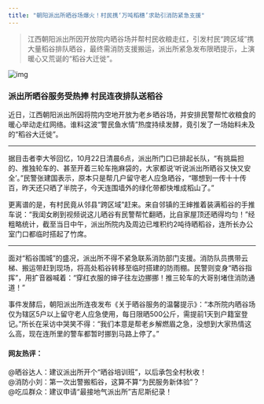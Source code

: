 ```yaml
---
title: "朝阳派出所晒谷场爆火！村民携‘万吨稻穗’求助引消防紧急支援"
---
```


>江西朝阳派出所因开放院内晒谷场并帮村民收粮走红，引发村民“跨区域”携大量稻谷排队晒谷，最终需消防支援搬运，派出所紧急发布限晒提示，上演暖心又荒诞的“稻谷大迁徙”。
<!-- truncate -->

![img](./img.png)

<h3>派出所晒谷服务受热捧 村民连夜排队送稻谷</h3><p>近日，江西朝阳派出所因将院内空地开放为老乡晒谷场，并安排民警帮忙收粮食的暖心举动走红网络。谁料这波“警民鱼水情”热度持续发酵，竟引发了一场始料未及的“稻谷大迁徙”。</p><hr/><p>据目击者李大爷回忆，10月22日清晨6点，派出所门口已排起长队，“有挑扁担的、推独轮车的、甚至开着三轮车拖麻袋的，大家都说‘听说派出所晒谷又快又安全’。”民警张建国表示，原本只是帮几户留守老人应急晒谷，“哪想到一传十十传百，昨天还只晒了半院子，今天连围墙外的绿化带都快堆成稻山了。”</p><p>更离谱的是，有村民竟从邻县“跨区域”赶来。来自邻镇的王婶推着装满稻谷的手推车说：“我闺女刷到视频说这儿晒谷有民警帮忙翻晒，比自家屋顶还晒得均匀！”经粗略统计，截至当日中午，派出所院内及周边已堆积约2吨待晒稻谷，连所长办公室门口都临时搭起了竹席。</p><hr/><p>面对“稻谷围城”的盛况，派出所不得不紧急联系消防部门支援。消防队员携带云梯、搬运带赶到现场，将高处稻谷转移至临时搭建的防雨棚。民警则变身“晒谷指挥”，用扩音器喊着：“穿红衣服的婶子往左边挪挪！推三轮车的大哥别堵住消防通道！”</p><p>事件发酵后，朝阳派出所连夜发布《关于晒谷服务的温馨提示》：“本所院内晒谷场仅为辖区5户以上留守老人应急使用，每日限晒500公斤，需提前1天到户籍室登记。”所长在采访中哭笑不得：“我们本意是帮老乡解燃眉之急，没想到大家热情这么高，现在连所里的警车都暂时挪到马路上停了。”</p><h4>网友热评：</h4><p>@晒谷达人：建议派出所开个“晒谷培训班”，以后承包全村秋收！<br/>@消防小刘：第一次出警搬稻谷，这算不算“为民服务新体验”？<br/>@吃瓜群众：建议申请“最接地气派出所”吉尼斯纪录！</p>
